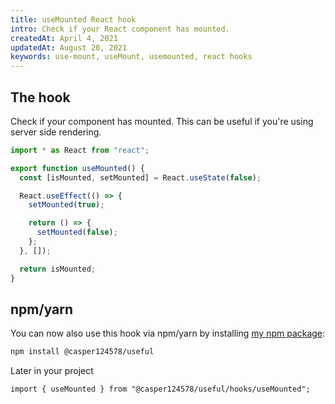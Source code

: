 ```yaml
---
title: useMounted React hook
intro: Check if your React component has mounted.
createdAt: April 4, 2021
updatedAt: August 20, 2021
keywords: use-mount, useMount, usemounted, react hooks
---
```


## The hook

Check if your component has mounted. This can be useful if you're using server side rendering.

```tsx:src/hooks/useMounted.ts
import * as React from "react";

export function useMounted() {
  const [isMounted, setMounted] = React.useState(false);

  React.useEffect(() => {
    setMounted(true);

    return () => {
      setMounted(false);
    };
  }, []);

  return isMounted;
}
```

## npm/yarn

You can now also use this hook via npm/yarn by installing [my npm package](https://npm.im/@casper124578/useful):

```bash --command=true
npm install @casper124578/useful
```

Later in your project

```tsx
import { useMounted } from "@casper124578/useful/hooks/useMounted";
```
